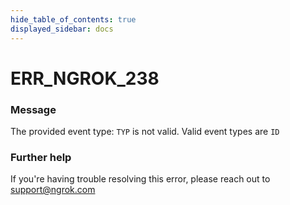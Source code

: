 ```yaml
---
hide_table_of_contents: true
displayed_sidebar: docs
---
```



# ERR_NGROK_238

### Message

The provided event type: `TYP` is not valid. Valid event types are `ID`

<ErrorDetails error="err_ngrok_238" />

### Further help

If you're having trouble resolving this error, please reach out to [support@ngrok.com](mailto:support@ngrok.com?subject=Help%20with%20ERR_NGROK_238)
